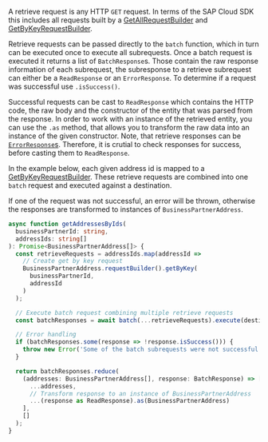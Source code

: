 

A retrieve request is any HTTP `GET` request.
In terms of the SAP Cloud SDK this includes all requests built by a [GetAllRequestBuilder](#getall-request-builder) and [GetByKeyRequestBuilder](#getbykey-request-builder).

Retrieve requests can be passed directly to the `batch` function, which in turn can be executed once to execute all subrequests.
Once a batch request is executed it returns a list of `BatchResponse`s.
Those contain the raw response information of each subrequest, the subresponse to a retrieve subrequest can either be a `ReadResponse` or an `ErrorResponse`.
To determine if a request was successful use `.isSuccess()`.

Successful requests can be cast to `ReadResponse` which contains the HTTP code, the raw body and the constructor of the entity that was parsed from the response.
In order to work with an instance of the retrieved entity, you can use the `.as` method, that allows you to transform the raw data into an instance of the given constructor.
Note, that retrieve responses can be [`ErrorResponse`s](#error-handling).
Therefore, it is crutial to check responses for success, before casting them to `ReadResponse`.

In the example below, each given address id is mapped to a [GetByKeyRequestBuilder](#getbykey-request-builder).
These retrieve requests are combined into one `batch` request and executed against a destination.

If one of the request was not successful, an error will be thrown, otherwise the responses are transformed to instances of `BusinessPartnerAddress`.

```ts
async function getAddressesByIds(
  businessPartnerId: string,
  addressIds: string[]
): Promise<BusinessPartnerAddress[]> {
  const retrieveRequests = addressIds.map(addressId =>
    // Create get by key request
    BusinessPartnerAddress.requestBuilder().getByKey(
      businessPartnerId,
      addressId
    )
  );

  // Execute batch request combining multiple retrieve requests
  const batchResponses = await batch(...retrieveRequests).execute(destination);

  // Error handling
  if (batchResponses.some(response => !response.isSuccess())) {
    throw new Error('Some of the batch subrequests were not successful.');
  }

  return batchResponses.reduce(
    (addresses: BusinessPartnerAddress[], response: BatchResponse) => [
      ...addresses,
      // Transform response to an instance of BusinessPartnerAddress
      ...(response as ReadResponse).as(BusinessPartnerAddress)
    ],
    []
  );
}
```
